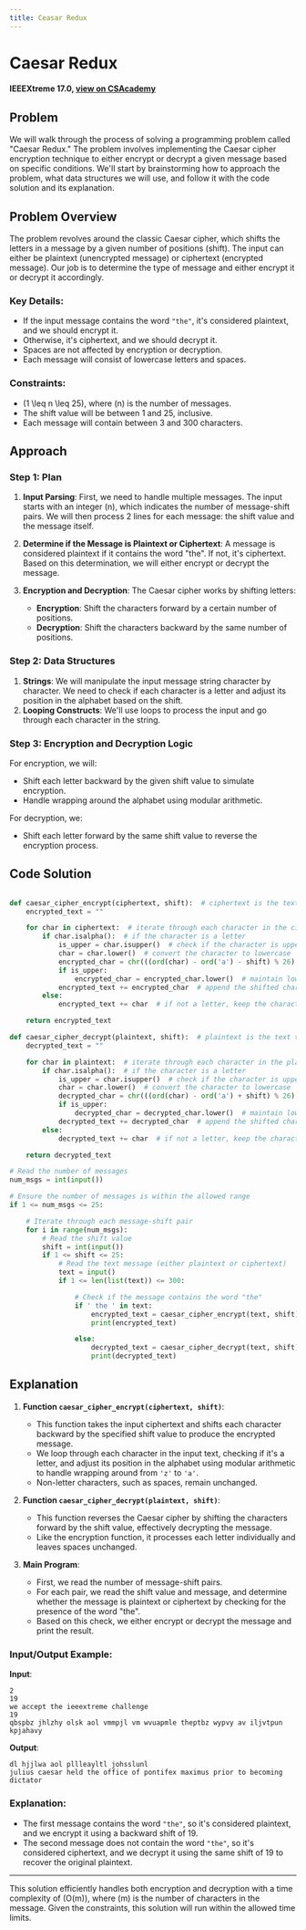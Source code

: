 ```yaml
---
title: Ceasar Redux
---
```


# Caesar Redux

#### IEEEXtreme 17.0, [view on CSAcademy](https://csacademy.com/ieeextreme17/task/caesar_redux/statement/)

## Problem
We will walk through the process of solving a programming problem called "Caesar Redux." The problem involves implementing the Caesar cipher encryption technique to either encrypt or decrypt a given message based on specific conditions. We'll start by brainstorming how to approach the problem, what data structures we will use, and follow it with the code solution and its explanation.

## Problem Overview

The problem revolves around the classic Caesar cipher, which shifts the letters in a message by a given number of positions (shift). The input can either be plaintext (unencrypted message) or ciphertext (encrypted message). Our job is to determine the type of message and either encrypt it or decrypt it accordingly.

### Key Details:

- If the input message contains the word `"the"`, it's considered plaintext, and we should encrypt it.
- Otherwise, it's ciphertext, and we should decrypt it.
- Spaces are not affected by encryption or decryption.
- Each message will consist of lowercase letters and spaces.

### Constraints:

- \(1 \leq n \leq 25\), where \(n\) is the number of messages.
- The shift value will be between 1 and 25, inclusive.
- Each message will contain between 3 and 300 characters.

## Approach

### Step 1: Plan

1. **Input Parsing**: First, we need to handle multiple messages. The input starts with an integer \(n\), which indicates the number of message-shift pairs. We will then process 2 lines for each message: the shift value and the message itself.

2. **Determine if the Message is Plaintext or Ciphertext**: A message is considered plaintext if it contains the word "the". If not, it's ciphertext. Based on this determination, we will either encrypt or decrypt the message.
3. **Encryption and Decryption**: The Caesar cipher works by shifting letters:
   - **Encryption**: Shift the characters forward by a certain number of positions.
   - **Decryption**: Shift the characters backward by the same number of positions.

### Step 2: Data Structures

1. **Strings**: We will manipulate the input message string character by character. We need to check if each character is a letter and adjust its position in the alphabet based on the shift.
2. **Looping Constructs**: We'll use loops to process the input and go through each character in the string.

### Step 3: Encryption and Decryption Logic

For encryption, we will:

- Shift each letter backward by the given shift value to simulate encryption.
- Handle wrapping around the alphabet using modular arithmetic.

For decryption, we:

- Shift each letter forward by the same shift value to reverse the encryption process.

## Code Solution

```python wrap title="main.py"

def caesar_cipher_encrypt(ciphertext, shift):  # ciphertext is the text to be encrypted, shift is the number of letters to shift by
    encrypted_text = ""

    for char in ciphertext:  # iterate through each character in the ciphertext
        if char.isalpha():  # if the character is a letter
            is_upper = char.isupper()  # check if the character is uppercase
            char = char.lower()  # convert the character to lowercase
            encrypted_char = chr(((ord(char) - ord('a') - shift) % 26) + ord('a'))  # shift the character backward
            if is_upper:
                encrypted_char = encrypted_char.lower()  # maintain lowercase in this scenario
            encrypted_text += encrypted_char  # append the shifted character to the encrypted text
        else:
            encrypted_text += char  # if not a letter, keep the character as is

    return encrypted_text

def caesar_cipher_decrypt(plaintext, shift):  # plaintext is the text to be decrypted, shift is the number of letters to shift by
    decrypted_text = ""

    for char in plaintext:  # iterate through each character in the plaintext
        if char.isalpha():  # if the character is a letter
            is_upper = char.isupper()  # check if the character is uppercase
            char = char.lower()  # convert the character to lowercase
            decrypted_char = chr(((ord(char) - ord('a') + shift) % 26) + ord('a'))  # shift the character forward
            if is_upper:
                decrypted_char = decrypted_char.lower()  # maintain lowercase in this scenario
            decrypted_text += decrypted_char  # append the shifted character to the decrypted text
        else:
            decrypted_text += char  # if not a letter, keep the character as is

    return decrypted_text

# Read the number of messages
num_msgs = int(input())

# Ensure the number of messages is within the allowed range
if 1 <= num_msgs <= 25:

    # Iterate through each message-shift pair
    for i in range(num_msgs):
        # Read the shift value
        shift = int(input())
        if 1 <= shift <= 25:
            # Read the text message (either plaintext or ciphertext)
            text = input()
            if 1 <= len(list(text)) <= 300:

                # Check if the message contains the word "the"
                if ' the ' in text:
                    encrypted_text = caesar_cipher_encrypt(text, shift)
                    print(encrypted_text)

                else:
                    decrypted_text = caesar_cipher_decrypt(text, shift)
                    print(decrypted_text)
```

## Explanation

1. **Function `caesar_cipher_encrypt(ciphertext, shift)`**:

   - This function takes the input ciphertext and shifts each character backward by the specified shift value to produce the encrypted message.
   - We loop through each character in the input text, checking if it's a letter, and adjust its position in the alphabet using modular arithmetic to handle wrapping around from `'z'` to `'a'`.
   - Non-letter characters, such as spaces, remain unchanged.

2. **Function `caesar_cipher_decrypt(plaintext, shift)`**:

   - This function reverses the Caesar cipher by shifting the characters forward by the shift value, effectively decrypting the message.
   - Like the encryption function, it processes each letter individually and leaves spaces unchanged.

3. **Main Program**:
   - First, we read the number of message-shift pairs.
   - For each pair, we read the shift value and message, and determine whether the message is plaintext or ciphertext by checking for the presence of the word "the".
   - Based on this check, we either encrypt or decrypt the message and print the result.

### Input/Output Example:

**Input**:

```
2
19
we accept the ieeextreme challenge
19
qbspbz jhlzhy olsk aol vmmpjl vm wvuapmle theptbz wypvy av iljvtpun kpjahavy
```

**Output**:

```
dl hjjlwa aol pllleayltl johsslunl
julius caesar held the office of pontifex maximus prior to becoming dictator
```

### Explanation:

- The first message contains the word `"the"`, so it's considered plaintext, and we encrypt it using a backward shift of 19.
- The second message does not contain the word `"the"`, so it's considered ciphertext, and we decrypt it using the same shift of 19 to recover the original plaintext.

---

This solution efficiently handles both encryption and decryption with a time complexity of \(O(m)\), where \(m\) is the number of characters in the message. Given the constraints, this solution will run within the allowed time limits.
